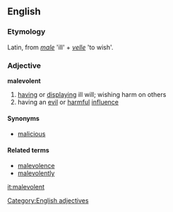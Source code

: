 ==English==

===Etymology===
Latin, from ''[[male]]'' 'ill' + ''[[velle]]'' 'to wish'.

===Adjective===
'''malevolent'''
# [[having]] or [[displaying]] ill will; wishing harm on others
# having an [[evil]] or [[harmful]] [[influence]]

====Synonyms====
* [[malicious]]

====Related terms====
*[[malevolence]]
*[[malevolently]]

[[Category:English adjectives]]

[[it:malevolent]]